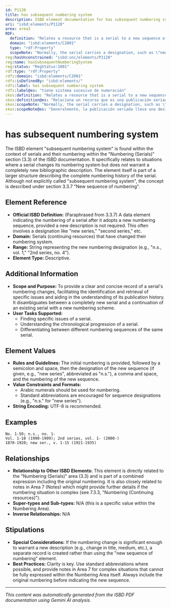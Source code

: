 ```yaml
---
id: P1120
title: has subsequent numbering system
description: ISBD element documentation for has subsequent numbering system
uri: "isbd:elements/P1120"
area: area3
RDF:
  definition: "Relates a resource that is a serial to a new sequence of numbering (the identification of each of the successive issues or parts)."
  domain: "isbd:elements/C2001"
  type: "rdf:Property"
  scopeNote: "Normally, the serial carries a designation, such as \"new series\", \"second series\", etc., to indicate that a new sequence of numbering, not a new serial, is intended. The designation of the new sequence, if any, is included. The numbering system can include a numeral, a letter, any other character, or the combination of these, with or without an accompanying word (\"volume\", \"number\", etc.), and, or, a chronological designation."
reg:hasUnconstrained: "isbd:unc/elements/P1120"
reg:name: hasSubsequentNumberingSystem
reg:status: "RegStatus:1001"
rdf:type: "rdf:Property"
rdfs:domain: "isbd:elements/C2001"
rdfs:isDefinedBy: "isbd:elements/"
rdfs:label: has subsequent numbering system
rdfs:label@es: "tiene sistema sucesivo de numeración"
skos:definition: "Relates a resource that is a serial to a new sequence of numbering (the identification of each of the successive issues or parts)."
skos:definition@es: "Relaciona un recurso que es una publicación seriada con una nueva secuencia de numeración (la identificación de cada uno de los sucesivos fascículos o partes)."
skos:scopeNote: "Normally, the serial carries a designation, such as \"new series\", \"second series\", etc., to indicate that a new sequence of numbering, not a new serial, is intended. The designation of the new sequence, if any, is included. The numbering system can include a numeral, a letter, any other character, or the combination of these, with or without an accompanying word (\"volume\", \"number\", etc.), and, or, a chronological designation."
skos:scopeNote@es: "Generalmente, la publicación seriada lleva una designación, como “nueva serie”, “segunda serie”, etc.., con la que se indica una nueva secuencia de numeración, no una nueva publicación. Se incluye, si existe, la designación de la nueva secuencia. El sistema de numeración puede incluir un numeral, una letra o cualquier otro carácter, o una combinación de ellos, con o sin una palabra que lo acompañe (“volumen, número, etc.) y/o una designación cronológica."
---
```

# has subsequent numbering system

The ISBD element "subsequent numbering system" is found within the context of serials and their numbering within the "Numbering (Serials)" section (3.3) of the ISBD documentation.  It specifically relates to situations where a serial changes its numbering system but does *not* warrant a completely new bibliographic description.  The element itself is part of a larger structure describing the complete numbering history of the serial.  Although not explicitly called "subsequent numbering system", the concept is described under section 3.3.7 "New sequence of numbering".

## Element Reference

- **Official ISBD Definition:** (Paraphrased from 3.3.7)  A data element indicating the numbering of a serial after it adopts a new numbering sequence, provided a new description is not required.  This often involves a designation like "new series," "second series," etc.
- **Domain:** Serials (continuing resources) that have changed their numbering system.
- **Range:**  String representing the new numbering designation (e.g., "n.s., vol. 1," "2nd series, no. 4").
- **Element Type:** Descriptive.

## Additional Information

- **Scope and Purpose:** To provide a clear and concise record of a serial's numbering changes, facilitating the identification and retrieval of specific issues and aiding in the understanding of its publication history.  It disambiguates between a completely new serial and a continuation of an existing serial with a new numbering scheme.
- **User Tasks Supported:**
    - Finding specific issues of a serial.
    - Understanding the chronological progression of a serial.
    - Differentiating between different numbering sequences of the same serial.

## Element Values

- **Rules and Guidelines:** The initial numbering is provided, followed by a semicolon and space, then the designation of the new sequence (if given, e.g., "new series", abbreviated as "n.s."), a comma and space, and the numbering of the new sequence.
- **Value Constraints and Formats:**
    - Arabic numerals should be used for numbering.
    - Standard abbreviations are encouraged for sequence designations (e.g., "n.s." for "new series").
- **String Encoding:**  UTF-8 is recommended.


## Examples

```
No. 1-50; n.s., no. 1-
Vol. 1-10 (1990-1999); 2nd series, vol. 1- (2000-)
1870-1920; new ser., v. 1-15 (1921-1935)
```

## Relationships

- **Relationship to Other ISBD Elements:**  This element is directly related to the "Numbering (Serials)" area (3.3) and is part of a combined expression including the original numbering. It is also closely related to notes in Area 7 (Notes) which might provide further details if the numbering situation is complex (see 7.3.3, "Numbering (Continuing resources)").
- **Super-types and Sub-types:** N/A (this is a specific value within the Numbering Area).
- **Inverse Relationships:** N/A


## Stipulations

- **Special Considerations:** If the numbering change is significant enough to warrant a new description (e.g., change in title, medium, etc.), a separate record is created rather than using the "new sequence of numbering" element.
- **Best Practices:** Clarity is key. Use standard abbreviations where possible, and provide notes in Area 7 for complex situations that cannot be fully expressed within the Numbering Area itself. Always include the original numbering before indicating the new sequence.


---

*This content was automatically generated from the ISBD PDF documentation using Gemini AI analysis.*

